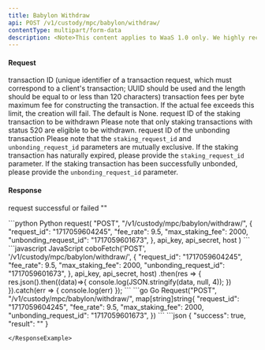 ```yaml
---
title: Babylon Withdraw
api: POST /v1/custody/mpc/babylon/withdraw/
contentType: multipart/form-data
description: <Note>This content applies to WaaS 1.0 only. We highly recommend that you upgrade to <a href="/v2/guides/overview/introduction">WaaS 2.0</a>.</Note> This endpoint performs the withdraw operation for a given staking transaction.
---
```


#### Request
<ParamField body="request_id" type="String" required>transaction ID (unique identifier of a transaction request, which must correspond to a client's transaction; UUID should be used and the length should be equal to or less than 120 characters)</ParamField>
<ParamField body="fee_rate" type="Float" required>transaction fees per byte</ParamField>
<ParamField body="max_staking_fee" type="Int" >maximum fee for constructing the transaction. If the actual fee exceeds this limit, the creation will fail. The default is None.</ParamField>
<ParamField body="staking_request_id" type="String">request ID of the staking transaction to be withdrawn</ParamField>
<Tip>Please note that only staking transactions with status 520 are eligible to be withdrawn.</Tip>
<ParamField body="unbonding_request_id" type="String">request ID of the unbonding transaction</ParamField>
<Tip>Please note that the `staking_request_id` and `unbonding_request_id` parameters are mutually exclusive. If the staking transaction has naturally expired, please provide the `staking_request_id` parameter. If the staking transaction has been successfully unbonded, please provide the `unbonding_request_id` parameter.</Tip>

#### Response
<ResponseField name="success" type="bool">request successful or failed</ResponseField>
<ResponseField name="result" type="String">""</ResponseField>

<RequestExample>
```python Python
request(
    "POST",
    "/v1/custody/mpc/babylon/withdraw/",
    {
        "request_id": "1717059604245",
        "fee_rate": 9.5,
        "max_staking_fee": 2000,
        "unbonding_request_id": "1717059601673",
    },
    api_key, api_secret, host
)
```
```javascript JavaScript
coboFetch('POST', '/v1/custody/mpc/babylon/withdraw/', {
    "request_id": "1717059604245",
    "fee_rate": 9.5,
    "max_staking_fee": 2000,
    "unbonding_request_id": "1717059601673",
}, api_key, api_secret, host)
    .then(res => {
        res.json().then((data)=>{
            console.log(JSON.stringify(data, null, 4));
        })
    }).catch(err => {
        console.log(err)
    });
```
```go Go
Request("POST", "/v1/custody/mpc/babylon/withdraw/", map[string]string{
    "request_id": "1717059604245",
    "fee_rate": 9.5,
    "max_staking_fee": 2000,
    "unbonding_request_id": "1717059601673",
})
```
</RequestExample>

<ResponseExample>
```json
{
  "success": true,
  "result": ""
}

```
</ResponseExample>
